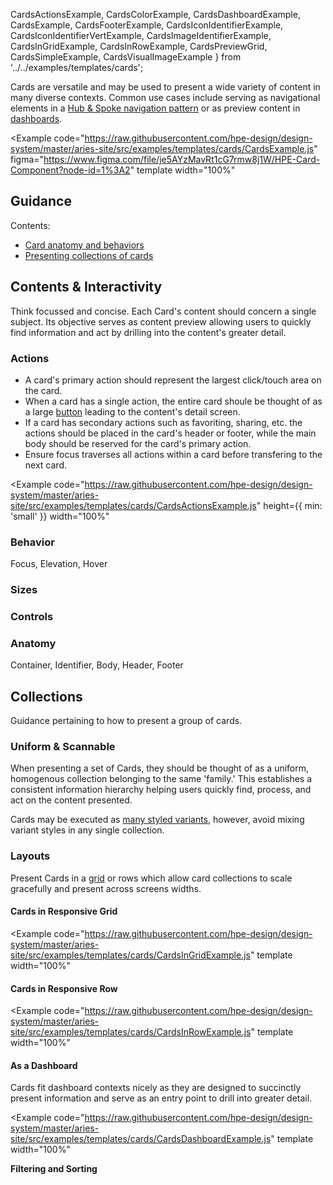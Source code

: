 
  CardsActionsExample,
  CardsColorExample,
  CardsDashboardExample,
  CardsExample, 
  CardsFooterExample,
  CardsIconIdentifierExample, 
  CardsIconIdentifierVertExample,
  CardsImageIdentifierExample, 
  CardsInGridExample,
  CardsInRowExample,
  CardsPreviewGrid,
  CardsSimpleExample,
  CardsVisualImageExample
} from '../../examples/templates/cards';

Cards are versatile and may be used to present a wide variety of content in many
diverse contexts. Common use cases include serving as navigational elements in a 
[Hub & Spoke navigation pattern](/templates/hub-and-spoke-navigation) or as 
preview content in [dashboards](/templates/dashboards).

<Example
  code="https://raw.githubusercontent.com/hpe-design/design-system/master/aries-site/src/examples/templates/cards/CardsExample.js"
  figma="https://www.figma.com/file/je5AYzMavRt1cG7rmw8j1W/HPE-Card-Component?node-id=1%3A2"
  template
  width="100%"
>
  <CardsExample />
</Example>

## Guidance ##
Contents:
- [Card anatomy and behaviors](#contents-and-interactivity)
- [Presenting collections of cards](#collections)

## Contents & Interactivity ##
Think focussed and concise. Each Card's content should concern a single subject. Its 
objective serves as content preview allowing users to quickly find information and act 
by drilling into the content's greater detail.

### Actions ###
- A card's primary action should represent the largest click/touch area on the card. 
- When a card has a single action, the entire card shoule be thought of as a large [button](/components/button)
leading to the content's detail screen. 
- If a card has secondary actions such as favoriting, sharing, etc. the actions should be 
placed in the card's header or footer, while the main body should be reserved for the card's 
primary action.
- Ensure focus traverses all actions within a card before transfering to the next card.

<Example
  code="https://raw.githubusercontent.com/hpe-design/design-system/master/aries-site/src/examples/templates/cards/CardsActionsExample.js"
  height={{ min: 'small' }}
  width="100%"
>
  <CardsActionsExample />
</Example>

### Behavior ###

Focus, Elevation, Hover

### Sizes ###
### Controls ###
### Anatomy ###

Container, Identifier, Body, Header, Footer

## Collections ##
Guidance pertaining to how to present a group of cards.

### Uniform & Scannable ###
When presenting a set of Cards, they should be thought of as a uniform, 
homogenous collection belonging to the same 'family.' This establishes a consistent 
information hierarchy helping users quickly find, process, and act on the content 
presented.

Cards may be executed as [many styled variants](#variants), however, avoid mixing variant 
styles in any single collection.

### Layouts ###
Present Cards in a [grid](/components/grid) or rows which allow card collections 
to scale gracefully and present across screens widths.

#### Cards in Responsive Grid ####

<Example
  code="https://raw.githubusercontent.com/hpe-design/design-system/master/aries-site/src/examples/templates/cards/CardsInGridExample.js"
  template
  width="100%"
>
  <CardsInGridExample />
</Example>

#### Cards in Responsive Row ####

<Example
  code="https://raw.githubusercontent.com/hpe-design/design-system/master/aries-site/src/examples/templates/cards/CardsInRowExample.js"
  template
  width="100%"
>
  <CardsInRowExample />
</Example>

#### As a Dashboard ####
Cards fit dashboard contexts nicely as they are designed to succinctly present information 
and serve as an entry point to drill into greater detail.

<Example
  code="https://raw.githubusercontent.com/hpe-design/design-system/master/aries-site/src/examples/templates/cards/CardsDashboardExample.js"
  template
  width="100%"
>
  <CardsDashboardExample />
</Example>

**Filtering and Sorting**

